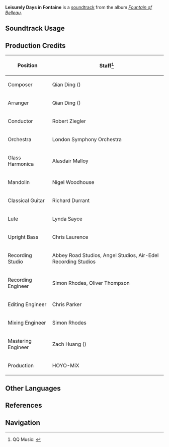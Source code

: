 {{Soundtrack Infobox
|image          = Fountain of Belleau.png
|album          = Fountain of Belleau
|disc           = 1
|number         = 05
|featured       = 
|featured2      = 
|featured3      = 
|featured_disc  = 
|featured_disc2 = 
|featured_disc3 = 
|youtube_id     = 0iJvtXlPUXA
|spotify_id     = 5LEgtsYV2m7Z6zwMIWW8YB
|previous       = City of Mellifluous Glory
|next           = Poesy of Chrysolite
}}
'''Leisurely Days in Fontaine''' is a [[soundtrack]] from the album ''[[Fountain of Belleau]]''.

==Soundtrack Usage==
{{Soundtrack Usage
|quest    = 
|location = Court of Fontaine//day
|domain   = 
|eventgameplay = Lean, Mean, Cleaning Machine!//stage I;;An Eventful Vacation
}}

==Production Credits==
{| class="wikitable"
! Position
! Staff<ref>QQ Music: [https://y.qq.com/n/ryqq/songDetail/003kyzyk3tczrO {{zh|岁华悠暇 Leisurely Days in Fontaine}}]</ref>
|-
! Composer
| Qian Ding ({{zh|丁谦}})
|-
! Arranger
| Qian Ding ({{zh|丁谦}})
|-
! Conductor
| Robert Ziegler
|-
! Orchestra
| London Symphony Orchestra
|-
! Glass Harmonica
| Alasdair Malloy
|-
! Mandolin
| Nigel Woodhouse
|-
! Classical Guitar
| Richard Durrant
|-
! Lute
| Lynda Sayce
|-
! Upright Bass
| Chris Laurence
|-
! Recording Studio
| Abbey Road Studios, Angel Studios, Air-Edel Recording Studios
|-
! Recording Engineer
| Simon Rhodes, Oliver Thompson
|-
! Editing Engineer
| Chris Parker
|-
! Mixing Engineer
| Simon Rhodes
|-
! Mastering Engineer
| Zach Huang ({{zh|黄巍}})
|-
! Production
| HOYO-MiX
|}
<!--
==Videos==
<gallery>
</gallery>

==Trivia==
-->
==Other Languages==
{{Other Languages
|en      = Leisurely Days in Fontaine
|zhs     = 岁华悠暇
|zhs_rm  = 
|zhs_tl  = 
|ja      = 悠々たる歳月
|ja_rm   = Yuuyuutaru Saigetsu"
|ja_tl   = 
}}

==References==
{{Reflist}}

==Navigation==
{{Soundtrack Navbox|Fountain of Belleau}}